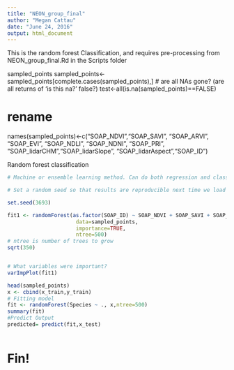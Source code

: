 ```yaml
---
title: "NEON_group_final"
author: "Megan Cattau"
date: "June 24, 2016"
output: html_document
---
```


This is the random forest Classification, and requires pre-processing from NEON_group_final.Rd in the Scripts folder

sampled_points
sampled_points<-sampled_points[complete.cases(sampled_points),]
# are all NAs gone? (are all returns of 'is this na?' false?)
test<-all(is.na(sampled_points)==FALSE)

# rename
names(sampled_points)<-c("SOAP_NDVI","SOAP_SAVI", "SOAP_ARVI", "SOAP_EVI", "SOAP_NDLI", "SOAP_NDNI", "SOAP_PRI", "SOAP_lidarCHM","SOAP_lidarSlope", "SOAP_lidarAspect","SOAP_ID")

Random forest classification
```r
# Machine or ensemble learning method. Can do both regression and classification tasks, and undertakes dimensional reduction methods, treats missing values, outlier values and other essential steps of data exploration. It is a type of ensemble learning method, where multiple CART models are combined

# Set a random seed so that results are reproducible next time we load the code - because this process has two sources of randomness (bagging for bootstrap aggregating takes subset of rows and only running subset of samples each time and subset of predictor variables (sqrt of those available))

set.seed(3693)

fit1 <- randomForest(as.factor(SOAP_ID) ~ SOAP_NDVI + SOAP_SAVI + SOAP_ARVI + SOAP_EVI + SOAP_NDLI + SOAP_NDNI + SOAP_PRI + SOAP_lidarCHM + SOAP_lidarSlope + SOAP_lidarAspect,
                      data=sampled_points, 
                      importance=TRUE, 
                      ntree=500)
# ntree is number of trees to grow
sqrt(350)


# What variables were important?
varImpPlot(fit1)

head(sampled_points)
x <- cbind(x_train,y_train)
# Fitting model
fit <- randomForest(Species ~ ., x,ntree=500)
summary(fit)
#Predict Output 
predicted= predict(fit,x_test)



```

# Fin!



